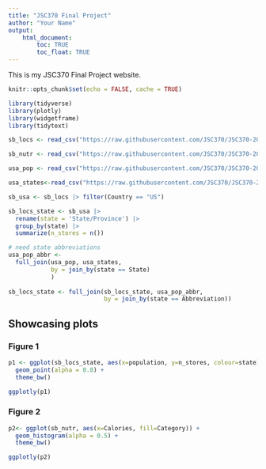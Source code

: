 ```yaml
---
title: "JSC370 Final Project"
author: "Your Name"
output: 
    html_document:
        toc: TRUE
        toc_float: TRUE
---
```


This is my JSC370 Final Project website.

```r
knitr::opts_chunk$set(echo = FALSE, cache = TRUE)
```


```r
library(tidyverse)
library(plotly)
library(widgetframe)
library(tidytext)

sb_locs <- read_csv("https://raw.githubusercontent.com/JSC370/JSC370-2025/refs/heads/main/data/starbucks/starbucks-locations.csv")

sb_nutr <- read_csv("https://raw.githubusercontent.com/JSC370/JSC370-2025/refs/heads/main/data/starbucks/starbucks-menu-nutrition.csv")

usa_pop <- read_csv("https://raw.githubusercontent.com/JSC370/JSC370-2025/refs/heads/main/data/starbucks/us_state_pop.csv")

usa_states<-read_csv("https://raw.githubusercontent.com/JSC370/JSC370-2025/refs/heads/main/data/starbucks/states.csv")
```

```r
sb_usa <- sb_locs |> filter(Country == "US")

sb_locs_state <- sb_usa |>
  rename(state = 'State/Province') |>
  group_by(state) |>
  summarize(n_stores = n())

# need state abbreviations
usa_pop_abbr <- 
  full_join(usa_pop, usa_states,
            by = join_by(state == State)
            ) 
  
sb_locs_state <- full_join(sb_locs_state, usa_pop_abbr,
                           by = join_by(state == Abbreviation))
```

## Showcasing plots {.tabset}

### Figure 1

```r
p1 <- ggplot(sb_locs_state, aes(x=population, y=n_stores, colour=state)) +
  geom_point(alpha = 0.8) +
  theme_bw()

ggplotly(p1)
```

### Figure 2

```r
p2<- ggplot(sb_nutr, aes(x=Calories, fill=Category)) +
  geom_histogram(alpha = 0.5) +
  theme_bw()

ggplotly(p2)
```










